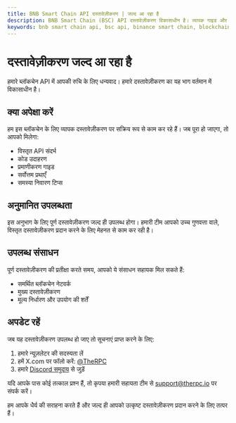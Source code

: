 ```yaml
---
title: BNB Smart Chain API दस्तावेज़ीकरण | जल्द आ रहा है
description: BNB Smart Chain (BSC) API दस्तावेज़ीकरण विकासाधीन है। व्यापक गाइड और संदर्भों की प्रतीक्षा करते समय हमारी प्रगति पर अपडेट रहें और उपलब्ध संसाधनों का अन्वेषण करें।
keywords: bnb smart chain api, bsc api, binance smart chain, blockchain api, bsc दस्तावेज़ीकरण, bnb एकीकरण, क्रिप्टोकरेंसी api, bsc विकास, defi api, dapps विकास
---
```


# दस्तावेज़ीकरण जल्द आ रहा है

हमारे ब्लॉकचेन API में आपकी रुचि के लिए धन्यवाद। हमारे दस्तावेज़ीकरण का यह भाग वर्तमान में विकासाधीन है।

## क्या अपेक्षा करें

हम इस ब्लॉकचेन के लिए व्यापक दस्तावेज़ीकरण पर सक्रिय रूप से काम कर रहे हैं। जब पूरा हो जाएगा, तो आपको मिलेगा:

- विस्तृत API संदर्भ
- कोड उदाहरण
- प्रमाणीकरण गाइड
- सर्वोत्तम प्रथाएँ
- समस्या निवारण टिप्स

## अनुमानित उपलब्धता

इस अनुभाग के लिए पूर्ण दस्तावेज़ीकरण जल्द ही उपलब्ध होगा। हमारी टीम आपको उच्च गुणवत्ता वाले, विस्तृत दस्तावेज़ीकरण प्रदान करने के लिए मेहनत से काम कर रही है।

## उपलब्ध संसाधन

पूर्ण दस्तावेज़ीकरण की प्रतीक्षा करते समय, आपको ये संसाधन सहायक मिल सकते हैं:

- <Link to="/chains">समर्थित ब्लॉकचेन नेटवर्क</Link>
- <Link to="/docs">मुख्य दस्तावेज़ीकरण</Link>
- <Link to="/pricing">मूल्य निर्धारण और उपयोग की शर्तें</Link>

## अपडेट रहें

जब यह दस्तावेज़ीकरण उपलब्ध हो जाए तो सूचनाएं प्राप्त करने के लिए:

1. हमारे न्यूज़लेटर की सदस्यता लें
2. हमें X.com पर फॉलो करें: <a href="https://x.com/therpcio" target="_blank" rel="noopener noreferrer">@TheRPC</a>
3. हमारे <a href="https://discord.gg/yN7Shhx94G" target="_blank" rel="noopener noreferrer">Discord समुदाय</a> से जुड़ें

यदि आपके पास कोई तत्काल प्रश्न हैं, तो कृपया हमारी सहायता टीम से support@therpc.io पर संपर्क करें।

हम आपके धैर्य की सराहना करते हैं और जल्द ही आपको उत्कृष्ट दस्तावेज़ीकरण प्रदान करने के लिए तत्पर हैं।
